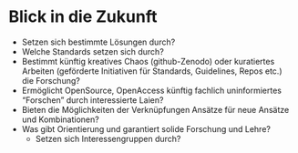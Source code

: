 # Blick in die Zukunft

-   Setzen sich bestimmte Lösungen durch?
-   Welche Standards setzen sich durch?
-   Bestimmt künftig kreatives Chaos (github-Zenodo) oder kuratiertes Arbeiten (geförderte Initiativen für Standards, Guidelines, Repos etc.) die Forschung?
-   Ermöglicht OpenSource, OpenAccess künftig fachlich uninformiertes "Forschen" durch interessierte Laien?
-   Bieten die Möglichkeiten der Verknüpfungen Ansätze für neue Ansätze und Kombinationen?
-   Was gibt Orientierung und garantiert solide Forschung und Lehre?
    -   Setzen sich Interessengruppen durch?
